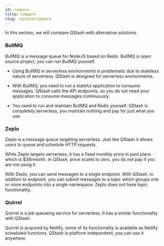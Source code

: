 ```yaml
---
id: compare
title: Compare
slug: /qstash/compare
---
```


In this section, we will compare QStash with alternative solutions.

### BullMQ

BullMQ is a message queue for NodeJS based on Redis. BullMQ is open source
project, you can run BullMQ yourself.

- Using BullMQ in serverless environments is problematic due to stateless nature
  of serverless. QStash is designed for serverless environments.

- With BullMQ, you need to run a stateful application to consume messages.
  QStash calls the API endpoints, so you do not need your application to consume
  messages continuously.

- You need to run and maintain BullMQ and Redis yourself. QStash is completely
  serverless, you maintain nothing and pay for just what you use.

### Zeplo

Zeplo is a message queue targeting serverless. Just like QStash it allows users
to queue and schedule HTTP requests.

While Zeplo targets serverless, it has a fixed monthly price in paid plans which
is $39/month. In QStash, price scales to zero, you do not pay if you are not
using it.

With Zeplo, you can send messages to a single endpoint. With QStash, in addition
to endpoint, you can submit messages to a topic which groups one or more
endpoints into a single namespace. Zeplo does not have topic functionality.

### Quirrel

Quirrel is a job queueing service for serverless. It has a similar functionality
with QStash.

Quirrel is acquired by Netlify, some of its functionality is available as
Netlify scheduled functions. QStash is platform independent, you can use it
anywhere.
